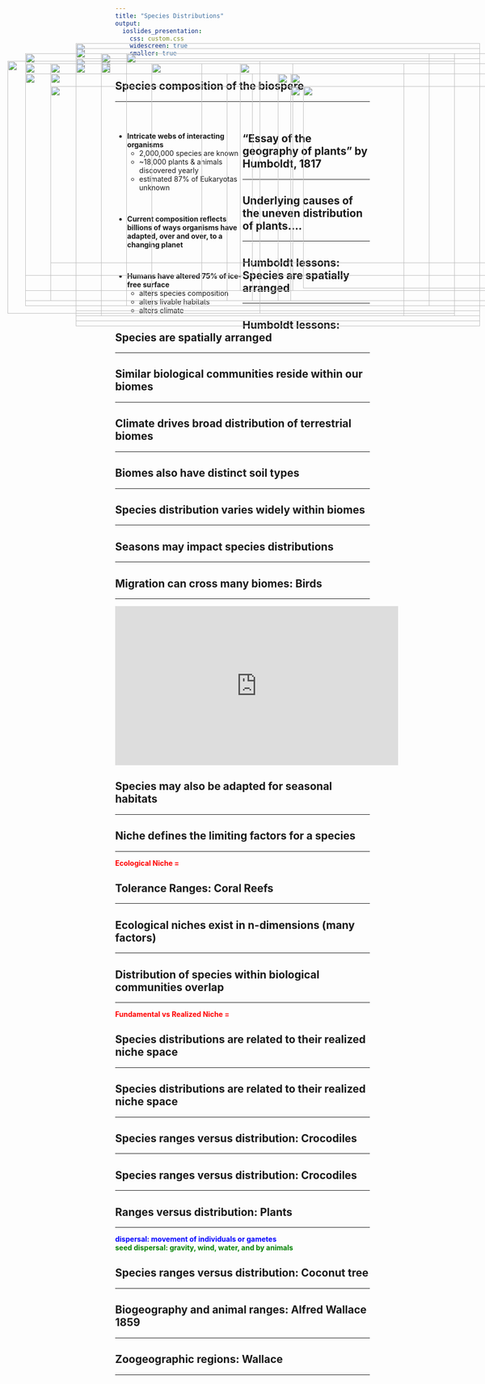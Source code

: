 ```yaml
---
title: "Species Distributions"
output: 
  ioslides_presentation:
    css: custom.css
    widescreen: true
    smaller: true
---
```


## Species composition of the biospere
<hr>
<br/>

<div style="float: left; width: 50%;">

* **Intricate webs of interacting organisms**
    + 2,000,000 species are known 
    + ~18,000 plants & animals discovered yearly
    + estimated 87% of Eukaryotas unknown

<br/>

* **Current composition reflects billions of ways organisms have adapted, over and over, to a changing planet**

<br/>

* **Humans have altered 75% of ice-free surface**
    + alters species composition
    + alters livable habitats
    + alters climate
    
 </div>
 
<IMG STYLE="position:absolute; TOP:225px; LEFT:575px; WIDTH:475px; HEIGHT:350px" SRC="images/animals.jpg">

## "Essay of the geography of plants” by Humboldt, 1817
<hr>

<IMG STYLE="position:absolute; TOP:160px; LEFT:200px; WIDTH:700px;HEIGHT:500px" SRC="images/humboldt2.jpg">

## Underlying causes of the uneven distribution of plants....
<hr>

<IMG STYLE="position:absolute; TOP:160px; LEFT:50px; WIDTH:1000px; HEIGHT:500px" SRC="images/humboldt4.jpg">

## Humboldt lessons: Species are spatially arranged
<hr>

<IMG STYLE="position:absolute; TOP:200px; LEFT:100px; WIDTH:350px; HEIGHT:450px" SRC="images/scattered.jpg">

## Humboldt lessons: Species are spatially arranged
<hr>

<IMG STYLE="position:absolute; TOP:200px; LEFT:100px; WIDTH:350px; HEIGHT:450px" SRC="images/scattered.jpg">

<IMG STYLE="position:absolute; TOP:200px; LEFT:550px; WIDTH:450px; HEIGHT:450px" SRC="images/bald_eagle_map.jpg">

## Similar biological communities reside within our biomes
<hr>

<IMG STYLE="position:absolute; TOP:170px; LEFT:150px; WIDTH:800px; HEIGHT:500px" SRC="images/biomes3.jpg">

## Climate drives broad distribution of terrestrial biomes
<hr>

<IMG STYLE="position:absolute; TOP:175px; LEFT:15px; WIDTH:500px; HEIGHT:500px" SRC="images/biomes_temp.png">

<IMG STYLE="position:absolute; TOP:200px; LEFT:550px; WIDTH:500px; HEIGHT:400px" SRC="images/shift.png">

## Biomes also have distinct soil types
<hr>

<IMG STYLE="position:absolute; TOP:175px; LEFT:200px; WIDTH:700px; HEIGHT:500px" SRC="images/soils2.png">

## Species distribution varies widely within biomes
<hr>

<IMG STYLE="position:absolute; TOP:200px; LEFT:50px; WIDTH:450px; HEIGHT:450px" SRC="images/south_america2.jpg">

<IMG STYLE="position:absolute; TOP:200px; LEFT:575px; WIDTH:450px; HEIGHT:450px" SRC="images/south_america.jpg">

## Seasons may impact species distributions
<hr>

<IMG STYLE="position:absolute; TOP:180px; LEFT:150px; WIDTH:800px; HEIGHT:500px" SRC="images/seasons_monarch.png">

## Migration can cross many biomes: Birds
<hr>

<iframe width="560" height="315" src="https://www.youtube.com/embed/fpK3U1EkwYU" frameborder="0" allow="accelerometer; autoplay; encrypted-media; gyroscope; picture-in-picture" allowfullscreen></iframe>

## Species may also be adapted for seasonal habitats
<hr>

<IMG STYLE="position:absolute; TOP:180px; LEFT:100px; WIDTH:480px; HEIGHT:450px" SRC="images/fur.png">

<IMG STYLE="position:absolute; TOP:225px; LEFT:600px; WIDTH:400px; HEIGHT:400px" SRC="images/articfur.jpg">

## Niche defines the limiting factors for a species
<hr>
**<span style="color:red">Ecological Niche = </span>**
<IMG STYLE="position:absolute; TOP:180px; LEFT:150px; WIDTH:800px; HEIGHT:500px" SRC="images/tolerance.jpg">

## Tolerance Ranges: Coral Reefs
<hr>

<IMG STYLE="position:absolute; TOP:160px; LEFT:50px; WIDTH:1000px; HEIGHT:500px" SRC="images/coral_map.jpeg">

## Ecological niches exist in n-dimensions (many factors)
<hr>

<IMG STYLE="position:absolute; TOP:200px; LEFT:50px; WIDTH:1000px; HEIGHT:400px" SRC="images/niche_dimension.png">

## Distribution of species within biological communities overlap
<hr>
**<span style="color:red">Fundamental vs Realized Niche = </span>**

<IMG STYLE="position:absolute; TOP:200px; LEFT:50px; WIDTH:1000px; HEIGHT:450px" SRC="images/niches2.png">
<!-- <IMG STYLE="position:absolute; TOP:200px; LEFT:100px; WIDTH:300px; HEIGHT:450px" SRC="images/desert.jpg"> -->

<!-- <IMG STYLE="position:absolute; TOP:225px; LEFT:525px; WIDTH:500px; HEIGHT:400px" SRC="images/coral_reef.jpg"> -->

## Species distributions are related to their realized niche space
<hr>

<IMG STYLE="position:absolute; TOP:180px; LEFT:50px; WIDTH:350px; HEIGHT:450px" SRC="images/warbler.jpg">

## Species distributions are related to their realized niche space
<hr>

<IMG STYLE="position:absolute; TOP:180px; LEFT:50px; WIDTH:350px; HEIGHT:450px" SRC="images/warbler.jpg">

<IMG STYLE="position:absolute; TOP:180px; LEFT:475px; WIDTH:550px; HEIGHT:450px" SRC="images/avoidance.jpg">

## Species ranges versus distribution: Crocodiles
<hr>

<IMG STYLE="position:absolute; TOP:140px; LEFT:150px; WIDTH:800px; HEIGHT:550px" SRC="images/crocs.jpg">

## Species ranges versus distribution: Crocodiles
<hr>

<IMG STYLE="position:absolute; TOP:160px; LEFT:250px; WIDTH:600px; HEIGHT:500px" SRC="images/croc.png">

## Ranges versus distribution: Plants
<hr>
**<span style="color:blue">dispersal: movement of individuals or gametes</span>**
<br/>
**<span style="color:green">seed dispersal: gravity, wind, water, and by animals </span>**
<IMG STYLE="position:absolute; TOP:225px; LEFT:100px; WIDTH:900px; HEIGHT:350px" SRC="images/seeds.png">

## Species ranges versus distribution: Coconut tree
<hr>

<IMG STYLE="position:absolute; TOP:180px; LEFT:200px; WIDTH:700px; HEIGHT:500px" SRC="images/coconut.png">

## Biogeography and animal ranges: Alfred Wallace 1859
<hr>

<IMG STYLE="position:absolute; TOP:180px; LEFT:300px; WIDTH:500px; HEIGHT:500px" SRC="images/wallaces-line.png">

## Zoogeographic regions: Wallace
<hr>

<IMG STYLE="position:absolute; TOP:150px; LEFT:150px; WIDTH:800px; HEIGHT:550px" SRC="images/zoo_regions.jpg">

<!-- ## Global change: climate refugia (Polar bear) -->
<!-- <hr> -->

<!-- <IMG STYLE="position:absolute; TOP:180px; LEFT:250px; WIDTH:600px; HEIGHT:500px" SRC="images/polar_bear2.jpg"> -->

<!-- ## Global change: Range shifts of plants -->
<!-- <hr> -->

<!-- <IMG STYLE="position:absolute; TOP:180px; LEFT:250px; WIDTH:600px; HEIGHT:500px" SRC="images/tree_move.jpg"> -->

<!-- ## Global change: Range expansion -->
<!-- <hr> -->

<!-- <IMG STYLE="position:absolute; TOP:225px; LEFT:150px; WIDTH:800px; HEIGHT:400px" SRC="images/mosquito.png"> -->

<!-- ## Species distributions: Human impacts -->
<!-- <hr> -->

<!-- <IMG STYLE="position:absolute; TOP:180px; LEFT:200px; WIDTH:700px; HEIGHT:500px" SRC="images/species_climate.jpg"> -->
